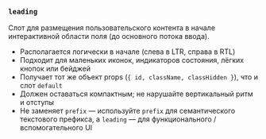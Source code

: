 ### `leading`

Слот для размещения пользовательского контента в начале интерактивной области поля (до основного потока ввода).

- Располагается логически в начале (слева в LTR, справа в RTL)
- Подходит для маленьких иконок, индикаторов состояния, лёгких кнопок или бейджей
- Получает тот же объект props (`{ id, className, classHidden }`), что и слот `default`
- Должен оставаться компактным; не нарушайте вертикальный ритм и отступы
- Не заменяет `prefix` — используйте `prefix` для семантического текстового префикса, а `leading` — для функционального / вспомогательного UI

